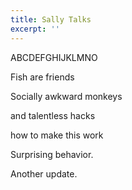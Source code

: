 ```yaml
---
title: Sally Talks
excerpt: ''
---
```


ABCDEFGHIJKLMNO

Fish are friends

Socially awkward monkeys

and talentless hacks

how to make this work

Surprising behavior.

Another update.
